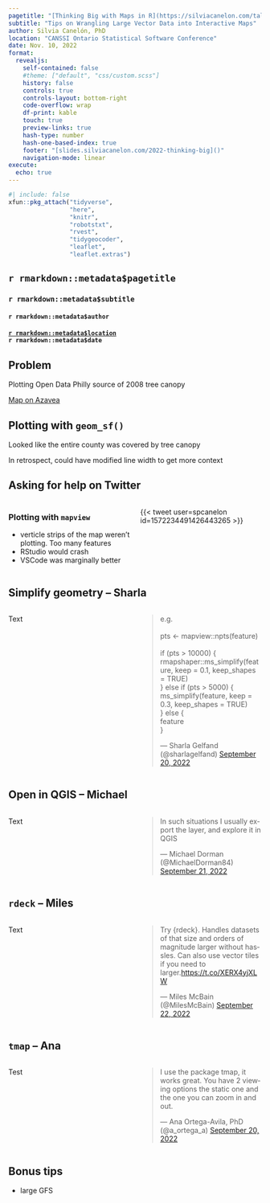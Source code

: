 ```yaml
---
pagetitle: "[Thinking Big with Maps in R](https://silviacanelon.com/talk/2022-thinking-big/)"
subtitle: "Tips on Wrangling Large Vector Data into Interactive Maps"
author: Silvia Canelón, PhD
location: "CANSSI Ontario Statistical Software Conference"
date: Nov. 10, 2022
format:
  revealjs:
    self-contained: false
    #theme: ["default", "css/custom.scss"]
    history: false
    controls: true
    controls-layout: bottom-right
    code-overflow: wrap
    df-print: kable
    touch: true
    preview-links: true
    hash-type: number
    hash-one-based-index: true
    footer: "[slides.silviacanelon.com/2022-thinking-big]()"
    navigation-mode: linear
execute: 
  echo: true
---
```


```r
#| include: false
xfun::pkg_attach("tidyverse",
                 "here",
                 "knitr",
                 "robotstxt",
                 "rvest",
                 "tidygeocoder",
                 "leaflet",
                 "leaflet.extras")
```

## `r rmarkdown::metadata$pagetitle` {.center background-color="#002642"}

### `r rmarkdown::metadata$subtitle`

#### `r rmarkdown::metadata$author`

#### [`r rmarkdown::metadata$location`](https://canssiontario.utoronto.ca/event/statistical-software-conference/)<br>`r rmarkdown::metadata$date`

## Problem

::: {layout-ncol=2}

Plotting Open Data Philly source of 2008 tree canopy

[Map on Azavea](https://phillytrees.azavea.com/)

:::

## Plotting with `geom_sf()`

Looked like the entire county was covered by tree canopy

In retrospect, could have modified line width to get more context


## Asking for help on Twitter

:::: {.columns}

::: {.column width="50%"}

### Plotting with `mapview`

- verticle strips of the map weren't plotting. Too many features
- RStudio would crash
- VSCode was marginally better

:::

::: {.column width="50%"}
{{< tweet user=spcanelon id=1572234491426443265 >}}
:::

::::

## Simplify geometry -- Sharla

:::: {.columns}

::: {.column width="50%"}
Text
:::

::: {.column width="50%"}
<blockquote class="twitter-tweet" data-dnt="true" data-theme="dark"><p lang="en" dir="ltr">e.g.<br><br>pts &lt;- mapview::npts(feature)<br><br>if (pts &gt; 10000) {<br> rmapshaper::ms_simplify(feature, keep = 0.1, keep_shapes = TRUE)<br>} else if (pts &gt; 5000) {<br> ms_simplify(feature, keep = 0.3, keep_shapes = TRUE)<br>} else {<br> feature<br>}</p>&mdash; Sharla Gelfand (@sharlagelfand) <a href="https://twitter.com/sharlagelfand/status/1572239009367080960?ref_src=twsrc%5Etfw">September 20, 2022</a></blockquote> <script async src="https://platform.twitter.com/widgets.js" charset="utf-8"></script> 
:::

::::

## Open in QGIS -- Michael

:::: {.columns}

::: {.column width="50%"}
Text
:::

::: {.column width="50%"}
<blockquote class="twitter-tweet" data-conversation="none" data-dnt="true" data-theme="dark"><p lang="en" dir="ltr">In such situations I usually export the layer, and explore it in QGIS</p>&mdash; Michael Dorman (@MichaelDorman84) <a href="https://twitter.com/MichaelDorman84/status/1572488090572435458?ref_src=twsrc%5Etfw">September 21, 2022</a></blockquote> <script async src="https://platform.twitter.com/widgets.js" charset="utf-8"></script> 
:::

::::

## `rdeck` -- Miles

:::: {.columns}

::: {.column width="50%"}
Text
:::

::: {.column width="50%"}
<blockquote class="twitter-tweet" data-conversation="none" data-lang="en" data-dnt="true" data-theme="dark"><p lang="en" dir="ltr">Try {rdeck}. Handles datasets of that size and orders of magnitude larger without hassles. Can also use vector tiles if you need to larger.<a href="https://t.co/XERX4yjXLW">https://t.co/XERX4yjXLW</a></p>&mdash; Miles McBain (@MilesMcBain) <a href="https://twitter.com/MilesMcBain/status/1573042782000009216?ref_src=twsrc%5Etfw">September 22, 2022</a></blockquote> <script async src="https://platform.twitter.com/widgets.js" charset="utf-8"></script>  
:::

::::

## `tmap` -- Ana

:::: {.columns}

::: {.column width="50%"}
Test
:::

::: {.column width="50%"}
<blockquote class="twitter-tweet" data-conversation="none" data-dnt="true" data-theme="dark"><p lang="en" dir="ltr">I use the package tmap, it works great. You have 2 viewing options the static one and the one you can zoom in and out.</p>&mdash; Ana Ortega-Avila, PhD (@a_ortega_a) <a href="https://twitter.com/a_ortega_a/status/1572238986852159489?ref_src=twsrc%5Etfw">September 20, 2022</a></blockquote> <script async src="https://platform.twitter.com/widgets.js" charset="utf-8"></script> 
:::

::::

## Bonus tips

- large GFS